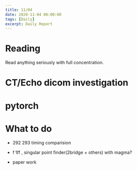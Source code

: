 ```yaml
---
title: 11/04
date: 2020-11-04 00:00:00
tags: [Daily]
excerpt: Daily Report
---
```


# Reading

Read anything seriously with full concentration.

# CT/Echo dicom investigation

# pytorch

# What to do

* 292 293 timing comparision

* f $\nabla$f , singular point finder(2bridge + others) with magma?

* paper work